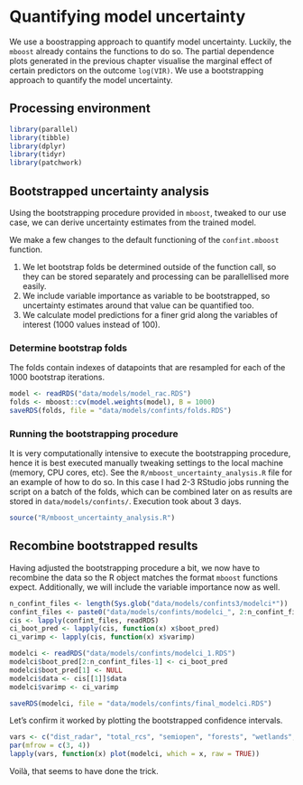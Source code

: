 # Quantifying model uncertainty

We use a boostrapping approach to quantify model uncertainty. Luckily, the `mboost` already contains the functions to do so.
The partial dependence plots generated in the previous chapter visualise the marginal effect of certain predictors on the outcome `log(VIR)`. We use a bootstrapping approach to quantify the model uncertainty.

## Processing environment
```r
library(parallel)
library(tibble)
library(dplyr)
library(tidyr)
library(patchwork)
```

## Bootstrapped uncertainty analysis

Using the bootstrapping procedure provided in `mboost`, tweaked to our use case, we can derive uncertainty estimates from the trained model.

We make a few changes to the default functioning of the `confint.mboost` function.

1. We let bootstrap folds be determined outside of the function call, so they can be stored separately and processing can be parallellised more easily.
1. We include variable importance as variable to be bootstrapped, so uncertainty estimates around that value can be quantified too.
1. We calculate model predictions for a finer grid along the variables of interest (1000 values instead of 100).

### Determine bootstrap folds

The folds contain indexes of datapoints that are resampled for each of the 1000 bootstrap iterations.

```r
model <- readRDS("data/models/model_rac.RDS")
folds <- mboost::cv(model.weights(model), B = 1000)
saveRDS(folds, file = "data/models/confints/folds.RDS")
```

### Running the bootstrapping procedure

It is very computationally intensive to execute the bootstrapping procedure, hence it is best executed manually tweaking settings to the local machine (memory, CPU cores, etc). See the `R/mboost_uncertainty_analysis.R` file for an example of how to do so. In this case I had 2-3 RStudio jobs running the script on a batch of the folds, which can be combined later on as results are stored in `data/models/confints/`. Execution took about 3 days.

```r
source("R/mboost_uncertainty_analysis.R")
```

## Recombine bootstrapped results

Having adjusted the bootstrapping procedure a bit, we now have to recombine the data so the R object matches the format `mboost` functions expect. Additionally, we will include the variable importance now as well.

```r
n_confint_files <- length(Sys.glob("data/models/confints3/modelci*"))
confint_files <- paste0("data/models/confints/modelci_", 2:n_confint_files, ".RDS")
cis <- lapply(confint_files, readRDS)
ci_boot_pred <- lapply(cis, function(x) x$boot_pred)
ci_varimp <- lapply(cis, function(x) x$varimp)

modelci <- readRDS("data/models/confints/modelci_1.RDS")
modelci$boot_pred[2:n_confint_files-1] <- ci_boot_pred
modelci$boot_pred[1] <- NULL
modelci$data <- cis[[1]]$data
modelci$varimp <- ci_varimp

saveRDS(modelci, file = "data/models/confints/final_modelci.RDS")
```

Let's confirm it worked by plotting the bootstrapped confidence intervals.

```r
vars <- c("dist_radar", "total_rcs", "semiopen", "forests", "wetlands", "waterbodies", "agricultural", "dist_urban", "acov")
par(mfrow = c(3, 4))
lapply(vars, function(x) plot(modelci, which = x, raw = TRUE))
```

Voilà, that seems to have done the trick.

